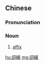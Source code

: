 {{also|词缀}}
==Chinese==
{{zh-forms|s=词缀}}

===Pronunciation===
{{zh-pron
|m=cízhuì
|c=ci4 zeoi3
|cat=n
}}

===Noun===
{{zh-noun}}

# [[affix]] {{gloss|a bound morpheme added to a word’s stem}}

{{zh-cat|Linguistics}}

[[hu:詞綴]]
[[mg:詞綴]]